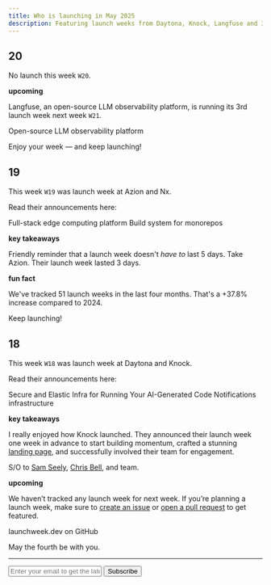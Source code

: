 ```yaml
---
title: Who is launching in May 2025
description: Featuring launch weeks from Daytona, Knock, Langfuse and 3 more developer tools.
---
```


## 20

No launch this week `W20`.

**upcoming**

Langfuse, an open-source LLM observability platform, is running its 3rd launch week next week `W21`.

<Card title="Langfuse Launch Week 3" href="https://langfuse.com/launch">
  Open-source LLM observability platform
</Card>

Enjoy your week — and keep launching!

## 19 

This week `W19` was launch week at Azion and Nx.

Read their announcements here:

<Card title="Azion Launch Week" href="https://www.azion.com/en/launch-week/">
  Full-stack edge computing platform
</Card>
<Card title="Nx 21 Launch Week" href="https://nx.dev/blog/nx-21-release">
  Build system for monorepos
</Card>

**key takeaways**

Friendly reminder that a launch week doesn't _have to_ last 5 days. Take Azion. Their launch week lasted 3 days.

**fun fact**

We've tracked 51 launch weeks in the last four months. That's a +37.8% increase compared to 2024.

Keep launching!

## 18

This week `W18` was launch week at Daytona and Knock.

Read their announcements here:

<Card title="Daytona Create Launch Week 5" href="https://create.daytona.io/">
  Secure and Elastic Infra for Running Your AI-Generated Code
</Card>
<Card title="Knock Launch Week" href="https://launchweek.knock.app/">
  Notifications infrastructure
</Card>

**key takeaways**

I really enjoyed how Knock launched. They announced their launch week one week in advance to start building momentum, crafted a stunning [landing page](https://launchweek.knock.app/), and successfully involved their team for engagement.

S/O to [Sam Seely](https://x.com/samseely), [Chris Bell](https://x.com/cjbell_), and team.

**upcoming**

We haven’t tracked any launch week for next week. If you’re planning a launch week, make sure to [create an issue](https://github.com/supabase-community/launchweek.dev/issues) or [open a pull request](https://github.com/supabase-community/launchweek.dev/pulls) to get featured.

<Card title="supabase-community/launchweek.dev" href="https://git.new/lw">
  launchweek.dev on GitHub
</Card>

May the fourth be with you.

---

<form
  action="https://buttondown.com/api/emails/embed-subscribe/launchweek.dev"
  method="post"
  target="popupwindow"
  onsubmit="window.open('https://buttondown.com/launchweek.dev', 'popupwindow')"
  class="embeddable-buttondown-form"
>
  <input
    type="email"
    name="email"
    placeholder="Enter your email to get the latest updates"
    id="bd-email"
  />
  <input type="submit" value="Subscribe" />
</form>
